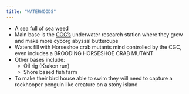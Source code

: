 ```yaml
---
title: "WATERWOODS"
---
```


- A sea full of sea weed
- Main base is the [CGC's](https://m-gemmell.github.io/Primeval_Deities_FIST/Gaia/CGC.html) underwater research station where they grow and make more cyborg abyssal buttercups
- Waters fill with Horseshoe crab mutants mind controlled by the CGC, even includes a BROODING HORSESHOE CRAB MUTANT
- Other bases include:
  - Oil rig (Kraken run)
  - Shore based fish farm
  
- To make their bird house able to swim they will need to capture a rockhooper penguin like creature on a stony island
